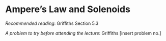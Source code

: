 # Ampere's Law and Solenoids

*Recommended reading*: Griffiths Section 5.3

*A problem to try before attending the lecture*: Griffiths [insert problem no.]